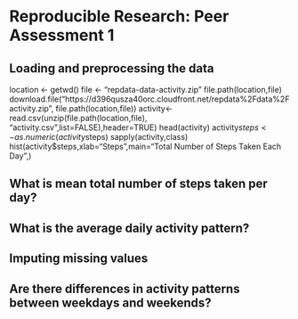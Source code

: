 # Reproducible Research: Peer Assessment 1


## Loading and preprocessing the data
location <- getwd()
file <- "repdata-data-activity.zip"
file.path(location,file)
download.file("https://d396qusza40orc.cloudfront.net/repdata%2Fdata%2Factivity.zip", file.path(location,file))
activity<-read.csv(unzip(file.path(location,file), "activity.csv",list=FALSE),header=TRUE)
head(activity)
activity$steps<-as.numeric(activity$steps)
sapply(activity,class)
hist(activity$steps,xlab="Steps",main="Total Number of Steps Taken Each Day",)

## What is mean total number of steps taken per day?


## What is the average daily activity pattern?



## Imputing missing values



## Are there differences in activity patterns between weekdays and weekends?
